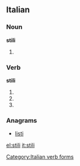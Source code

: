 ==Italian==

===Noun===
'''stili''' {{m}}

# {{plural of|[[stile]]|lang=Italian}}

===Verb===
'''stili'''

# {{form of|[[second-person|Second-person]] [[singular]] [[present tense]]|[[stilare#Italian|stilare]]|lang=Italian}}
# {{form of|[[first-person|First-person]] singular, second-person singular and [[third-person]] singular [[present subjunctive]]|stilare#Italian|stilare|lang=Italian}}
# {{form of|Third-person singular [[imperative]]|stilare#Italian|stilare|lang=Italian}}

===Anagrams===
* [[listi#Italian|listi]]

[[Category:Italian verb forms]]

[[el:stili]]
[[it:stili]]